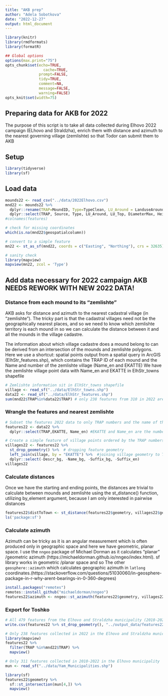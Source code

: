 ```yaml
---
title: "AKB prep"
author: "Adela Sobotkova"
date: "2022-12-27"
output: html_document
---
```

```r
library(knitr)
library(rmdformats)
library(formatR)

## Global options
options(max.print="75")
opts_chunk$set(echo=TRUE,
	             cache=TRUE,
               prompt=FALSE,
               tidy=TRUE,
               comment=NA,
               message=FALSE,
               warning=FALSE)
opts_knit$set(width=75)
```

## Preparing data for AKB for 2022

The purpose of this script is to take all data collected during Elhovo 2022 campaign (ELhovo and Straldzha), enrich them with distance and azimuth to the nearest governing village (zemlishte) so that Todor can submit them to AKB

## Setup
```r
library(tidyverse)
library(sf)
```


## Load data
```r
mounds22 <- read_csv("../data/2022Elhovo.csv")
mnd22 <- mounds22 %>%
  dplyr::rename(TRAP=MoundID, Type=TypeClean, LU_Around = LanduseAroundMound, LU_Top = LanduseOnTopOfMound) %>% 
  dplyr::select(TRAP, Source, Type, LU_Around, LU_Top, DiameterMax, HeightMax, Condition, PrincipalSourceOfImpact, Date, Northing, Easting, geospatialcolumn)
#colnames(features)

# check for missing coordinates
which(is.na(mnd22$geospatialcolumn))

# convert to a simple feature
mn22 <- st_as_sf(mnd22, coords = c("Easting", "Northing"), crs = 32635)

# sanity check
library(mapview)
mapview(mn22, zcol = 'Type')
```

## Add data necessary for 2022 campaign AKB NEEDS REWORK WITH NEW 2022 DATA!
### Distance from each mound to its "zemlishte"

AKB asks for distance and azimuth to the nearest cadastral village (in "zemlishte"). The tricky part is that the cadastral villages need not be the geographically nearest places, and so we need to know which zemlishte territory is each mound in so we can calculate the distance between it and all the mounds in the village cadastre.

The information about which village cadastre does a mound belong to can be derived from an intersection of the mounds and zemlishte polygons. Here we use a shortcut: spatial points output from a spatial query in ArcGIS (ElhStr_features.shp), which contains the TRAP ID of each mound and the Name and number of the zemlishte village (Name_en and EKATTE)
We have the zemlishte village point data with Name_en and EKATTE in ElhStr_towns shapefile

```r
# Zemlishte information sit in ElhStr_towns shapefile
village <- read_sf("../data/ElhStr_towns.shp")
data22 <- read_sf("../data/ElhStr_features.shp")
sum(mnd22$TRAP%in%data22$TRAP) # only 238 features from 310 in 2022 are in the GIS dataset, REDO!
```

### Wrangle the features and nearest zemlishte 
```r
# Subset the features 2022 data to only TRAP numbers and the name of the  zemlishte-defining village
features22 <- data22 %>%
  dplyr::select(TRAP,EKATTE, Name_en) #EKATTE and Name_en are the number and name of the zemlishte that we are interested in

# Create a simple feature of village points ordered by the TRAP numbers from the features 22 dataset,   
villages22 <- features22 %>% 
  st_drop_geometry() %>%  # dropping feature geometry
  left_join(village, by = "EKATTE") %>%  #joining village geometry to TRAP numbers
  dplyr::select(-Descr_bg, -Name_bg, -Suffix_bg, -Suffix_en)
villages22
```

### Calculate distances

Once we have the starting and ending points, the distances are trivial to calculate between mounds and zemlishte using the st_distance() function, utilizing by_element argument, because I am only interested in pairwise distances 
```r
features22$distToTown <- st_distance(features22$geometry, villages22$geometry, by_element = TRUE)
ls('package:sf')
```

### Calculate azimuth

Azimuth can be tricky as it is an angular measurement which is often produced only in geographic space and here we have geometric, planar space. I use the `nngeo` package of Michael Dorman as it calculates "planar" /geometric azimuth (https://michaeldorman.github.io/nngeo/index.html).
sf library works in geometric /planar space and so 
The other `geosphere::azimuth` which calculates geographic azimuth in `latlong` coordinates.(https://stackoverflow.com/questions/51030060/in-geosphere-package-in-r-why-arent-bearings-in-0-360-degrees) 


```r
install.packages("remotes")
remotes::install_github("michaeldorman/nngeo")
features22$azimuth <- nngeo::st_azimuth(features22$geometry, villages22$geometry)
```

### Export for Toshko
```r
# All 479 features from the Elhovo and Straldzha municipality (2010-2022)
write.csv(features22 %>% st_drop_geometry(), "../output_data/features22forToshko.csv")

# Only 238 features collected in 2022 in the Elhovo and Straldzha municipality
library(mapview)
features22 %>% 
  filter(TRAP %in%mnd22$TRAP) %>% 
  mapview()

# Only 311 features collected in 2010-2022 in the Elhovo municipality
mun <- read_sf("../data/Yam_Municipalities.shp")

library(sf)
features22$geometry %>% 
  sf::st_intersection(mun[4,]) %>% 
  mapview()
```
